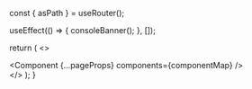 



  const { asPath } = useRouter();

  useEffect(() => {
    consoleBanner();
  }, []);

  return (
    <>
      <main className="wrapper">
        <Component {...pageProps} components={componentMap} />
      </main>
      <Toaster />
    </>
  );
}
